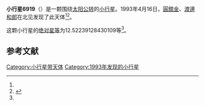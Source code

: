 {{Infobox planet
| bgcolour = #FFFFC0
| name = 6919 Tomonaga
| symbol = 
| image = 
| caption = 
| discovery = yes
| discovery_ref = 
| discoverer = [[圓舘金|圓舘金]]、[[渡邊和郎|渡邊和郎]]
| discovery_site = [[北见|北见]] 
| discovered = 1993年4月16日
| designations = yes
| mp_name = 
| named_after = 
| alt_names = 1993 HP/ 1969 ED / 1986 EF1 / 1986 EW3 / 1988 YW
| mp_category = [[主带小行星|主带小行星]]
| orbit_ref = <ref name="a">[http://ssd.jpl.nasa.gov/sbdb.cgi?sstr=6919 6919 Tomonaga] {{Wayback|url=http://ssd.jpl.nasa.gov/sbdb.cgi?sstr=6919 |date=20140902121626 }}，小行星數據庫瀏覽器（JPL Small-Body Database Browser）－[[美国国家航空航天局|美国国家航空航天局]]喷气推进实验室</ref>
| epoch = 2456400.5 (2013年4月18日更新)
| aphelion = {{convert|2.494844068788325|AU|km|3|abbr=on|lk=out}}
| perihelion = {{convert|2.029096208506215|AU|km|3|abbr=on}}
| semimajor = {{convert|2.26197013864727|AU|km|3|abbr=on}}
| eccentricity = 0.102951815
| period = 1242.5925 [[日|日]]<br />3.4[[儒略年|儒略年]]
| avg_speed = 
| inclination = 5.164721276770068
| asc_node = 137.0803737920389
| mean_anomaly = 
| arg_peri = 12.52239128430109
| satellites = 
| physical_characteristics = yes
| dimensions = 
| mass = 
| density = 
| surface_grav = 
| escape_velocity = 
| sidereal_day = 
| axial_tilt = 
| pole_ecliptic_lat = 
| pole_ecliptic_lon = 
| albedo = 
| temperatures= 
| temp_name1 = 
| mean_temp_1 = 
| max_temp_1 = 
| temp_name2 = 
| max_temp_2 = 
| spectral_type = 
| abs_magnitude = 12.52239128430109
}}

'''小行星6919'''（{{lang-en|6919 Tomonaga}}）是一颗围绕[[太阳|太阳]][[公转|公转]]的[[小行星|小行星]]。1993年4月16日，[[圓舘金|圓舘金]]、[[渡邊和郎|渡邊和郎]]在北见发现了此天体<ref name="a" /><ref>{{cite news|title=小行星列表|url=http://cfa-www.harvard.edu/iau/lists/NumberedMPs.txt|accessdate=2013-07-08|newspaper=哈佛大学|archive-date=2008-05-17|archive-url=https://web.archive.org/web/20080517010638/http://cfa-www.harvard.edu/iau/lists/NumberedMPs.txt|dead-url=no}}</ref>。

这颗小行星的[[绝对星等|绝对星等]]为12.52239128430109等<ref name="a" />。

==参考文献==
{{reflist}}
{{Minor Planet Number|[[小行星6918|小行星6918]]|[[小行星6920|小行星6920]]}}

{{小天体}}

[[Category:小行星带天体|Category:小行星带天体]]
[[Category:1993年发现的小行星|Category:1993年发现的小行星]]


{{asteroid-stub}}